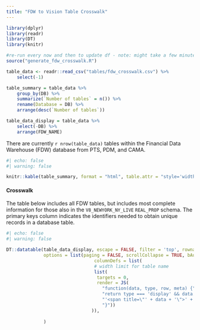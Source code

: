 ```yaml
---
title: "FDW to Vision Table Crosswalk"
---
```



```r
library(dplyr)
library(readr)
library(DT)
library(knitr)

#re-run every now and then to update df - note: might take a few minutes (especially because of IAS)
source("generate_fdw_crosswalk.R")

table_data <- readr::read_csv("tables/fdw_crosswalk.csv") %>% 
    select(-1)

table_summary = table_data %>% 
    group_by(DB) %>% 
    summarize(`Number of tables` = n()) %>% 
    rename(Database = DB) %>% 
    arrange(desc(`Number of tables`))

table_data_display = table_data %>% 
    select(-DB) %>% 
    arrange(FDW_NAME)
```

There are currently `r nrow(table_data)` tables within the Financial Data Warehouse (FDW) database from PTS, PDM, and CAMA.

```r
#| echo: false
#| warning: false

knitr::kable(table_summary, format = "html", table.attr = "style='width:30%;'")
```


#### Crosswalk

The table below includes all FDW tables, but includes most complete information for those also in the `V8_NEWYORK_NY_LIVE` `REAL_PROP` schema. The primary keys column indicates the identifiers needed to obtain unique records in a database table.


```r
#| echo: false
#| warning: false

DT::datatable(table_data_display, escape = FALSE, filter = 'top', rownames = FALSE,
              options = list(paging = FALSE, scrollCollapse = TRUE, bAutoWidth = FALSE,
                                 columnDefs = list(
                                 # width limit for table name
                                 list(
                                  targets = 0,
                                  render = JS(
                                    "function(data, type, row, meta) {",
                                    "return type === 'display' && data.length > 23 ?",
                                    "'<span title=\"' + data + '\">' + data.substr(0, 23) + '...</span>' : data;",
                                    "}"))
                                )),
              
              )
```
